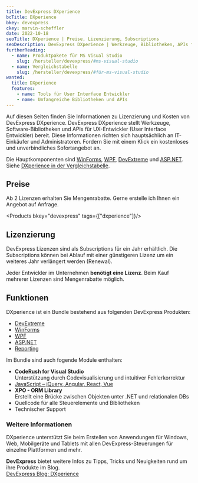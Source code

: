 ```yaml
---
title: DevExpress DXperience
bcTitle: DXperience
bkey: devexpress
ckey: marvin-scheffler
date: 2022-10-18
seoTitle: DXperience | Preise, Lizenzierung, Subscriptions
seoDescription: DevExpress DXperience | Werkzeuge, Bibliotheken, APIs für .NET Entwickler, Unterstützung für Visual Studio. Informationen zu Kosten und Lizenzen, wir beraten Sie gerne.
furtherReading:
  - name: Produktpakete für MS Visual Studio
    slug: /hersteller/devexpress/#ms-visual-studio
  - name: Vergleichstabelle
    slug: /hersteller/devexpress/#für-ms-visual-studio
wanted:
  title: DXperience
  features:
    - name: Tools für User Interface Entwickler
    - name: Umfangreiche Bibliotheken und APIs
---
```




<Intro>

Auf diesen Seiten finden Sie Informationen zu Lizenzierung und Kosten von DevExpress DXperience.
DevExpress DXperience stellt Werkzeuge, Software-Bibliotheken und APIs für UX-Entwickler (User Interface Entwickler) bereit.
Diese Informationen richten sich hauptsächlich an IT-Einkäufer und Administratoren.
Fordern Sie mit einem Klick ein kostenloses und unverbindliches Sofortangebot an.


</Intro>

<TOC />


Die Hauptkomponenten sind [WinForms](/hersteller/devexpress/winforms/), [WPF](/hersteller/devexpress/wpf/), [DevExtreme](/hersteller/devexpress/devextreme/) und [ASP.NET](/hersteller/devexpress/asp-net/).
Siehe [DXperience in der Vergleichstabelle](/hersteller/devexpress/#für-ms-visual-studio).



## Preise

Ab 2 Lizenzen erhalten Sie Mengenrabatte. Gerne erstelle ich Ihnen ein Angebot auf Anfrage.


<Products bkey="devexpress" tags={["dxperience"]}/>


## Lizenzierung

DevExpress Lizenzen sind als Subscriptions für ein Jahr erhältlich. Die Subscriptions können bei Ablauf mit einer günstigeren Lizenz um ein weiteres Jahr verlängert werden (Renewal).

Jeder Entwickler im Unternehmen **benötigt eine Lizenz**. Beim Kauf mehrerer Lizenzen sind Mengenrabatte möglich.




## Funktionen

DXperience ist ein Bundle bestehend aus folgenden DevExpress Produkten:

<ArrowList>

- [DevExtreme](/hersteller/devexpress/devextreme/)
- [WinForms](/hersteller/devexpress/winforms/)
- [WPF](/hersteller/devexpress/wpf/)
- [ASP.NET](/hersteller/devexpress/asp-net/)
- [Reporting](/hersteller/devexpress/reporting/)

</ArrowList>

Im Bundle sind auch fogende Module enthalten:

<ArrowList>

- **CodeRush for Visual Studio**  <br />
Unterstützung durch Codevisualisierung und intuitiver Fehlerkorrektur
- [JavaScript – jQuery, Angular, React, Vue](https://js.devexpress.com/)
- **XPO - ORM Library**  <br />
Erstellt eine Brücke zwischen Objekten unter .NET und relationalen DBs
- Quellcode für alle Steuerelemente und Bibliotheken
- Technischer Support

</ArrowList>



### Weitere Informationen

DXperience unterstützt Sie beim Erstellen von Anwendungen für Windows, Web, Mobilgeräte und Tablets mit allen DevExpress-Steuerungen für einzelne Plattformen und mehr.

**DevExpress** bietet weitere Infos zu Tipps, Tricks und Neuigkeiten rund um ihre Produkte im Blog. <br />
[DevExpress Blog: DXperience](https://community.devexpress.com/tags/DXperience/default.aspx)

<GetInTouch theme="light" />
